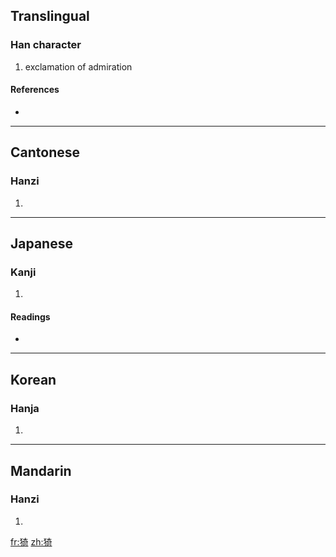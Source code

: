==Translingual==

===Han character===
{{Han char|rn=94|rad=犬|as=08|sn=11|four=4422<sub>1</sub>|canj=大竹大一口 (KHKMR)}}

# exclamation of admiration

====References====
* {{Han ref|kx=0713.200|dkj=20493|dj=1125.150|hdz=21352.040|uh=7317|ud=29463|bh=D661|bd=54881}}

----

==Cantonese==

===Hanzi===
{{yue-hanzi|jyut=|y=yi1}}

# {{defn|Cantonese}}

----

==Japanese==

===Kanji===
{{ja-kanji|grade=|rs=犬08}}

# {{defn|Japanese}}

====Readings====
* {{ja-readings|on=[[い]] (i)|kun=[[あう]] (au), [[うるわしい]] (uruwashii), [[ながい]] (nagai)|nanori=}}

----

==Korean==

===Hanja===
{{ko-hanja|hangeul=[[의]], [[아]]|eumhun=|rv=ui, a|mr=ŭi, a|y=uy, a}}

# {{defn|Korean}}

----

==Mandarin==

===Hanzi===
{{cmn-hanzi|pin=[[yī]] ([[yi1]])|wg=i<sup>1</sup>}}

# {{defn|Mandarin}}

[[fr:猗]]
[[zh:猗]]